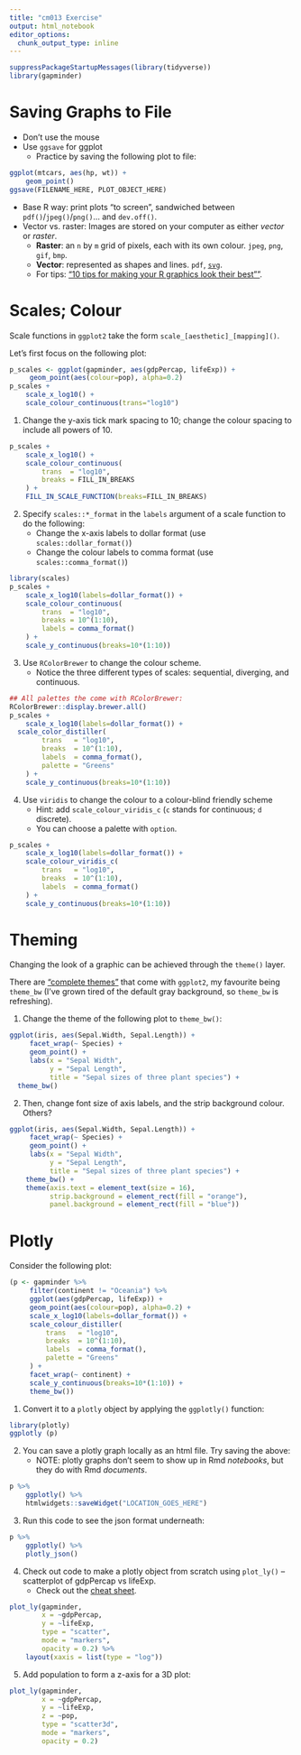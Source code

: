 ```yaml
---
title: "cm013 Exercise"
output: html_notebook
editor_options: 
  chunk_output_type: inline
---
```


```r
suppressPackageStartupMessages(library(tidyverse))
library(gapminder)
```


# Saving Graphs to File

- Don't use the mouse
- Use `ggsave` for ggplot
    - Practice by saving the following plot to file: 

```r
ggplot(mtcars, aes(hp, wt)) + 
    geom_point()
ggsave(FILENAME_HERE, PLOT_OBJECT_HERE)
```

- Base R way: print plots "to screen", sandwiched between `pdf()`/`jpeg()`/`png()`... and `dev.off()`. 
- Vector vs. raster: Images are stored on your computer as either _vector_ or _raster_.
    - __Raster__: an `n` by `m` grid of pixels, each with its own colour. `jpeg`, `png`, `gif`, `bmp`.
    - __Vector__: represented as shapes and lines. `pdf`, [`svg`](https://www.w3schools.com/graphics/svg_intro.asp).
    - For tips: ["10 tips for making your R graphics look their best""](http://blog.revolutionanalytics.com/2009/01/10-tips-for-making-your-r-graphics-look-their-best.html).
    
# Scales; Colour

Scale functions in `ggplot2` take the form `scale_[aesthetic]_[mapping]()`.

Let's first focus on the following plot:

```r
p_scales <- ggplot(gapminder, aes(gdpPercap, lifeExp)) +
     geom_point(aes(colour=pop), alpha=0.2)
p_scales + 
    scale_x_log10() +
    scale_colour_continuous(trans="log10")
```

1. Change the y-axis tick mark spacing to 10; change the colour spacing to include all powers of 10.

```r
p_scales +
    scale_x_log10() +
    scale_colour_continuous(
        trans  = "log10", 
        breaks = FILL_IN_BREAKS
    ) +
    FILL_IN_SCALE_FUNCTION(breaks=FILL_IN_BREAKS)
```

2. Specify `scales::*_format` in the `labels` argument of a scale function to do the following:
    - Change the x-axis labels to dollar format (use `scales::dollar_format()`)
    - Change the colour labels to comma format (use `scales::comma_format()`)

```r
library(scales)
p_scales +
    scale_x_log10(labels=dollar_format()) +
    scale_colour_continuous(
        trans  = "log10", 
        breaks = 10^(1:10),
        labels = comma_format()
    ) +
    scale_y_continuous(breaks=10*(1:10))
```

3. Use `RColorBrewer` to change the colour scheme.
    - Notice the three different types of scales: sequential, diverging, and continuous.

```r
## All palettes the come with RColorBrewer:
RColorBrewer::display.brewer.all()
p_scales +
    scale_x_log10(labels=dollar_format()) +
  scale_color_distiller(
        trans   = "log10",
        breaks  = 10^(1:10),
        labels  = comma_format(),
        palette = "Greens"
    ) +
    scale_y_continuous(breaks=10*(1:10))
```

4. Use `viridis` to change the colour to a colour-blind friendly scheme
    - Hint: add `scale_colour_viridis_c` (`c` stands for continuous; `d` discrete).
    - You can choose a palette with `option`.

```r
p_scales +
    scale_x_log10(labels=dollar_format()) +
    scale_colour_viridis_c(
        trans   = "log10",
        breaks  = 10^(1:10),
        labels  = comma_format()
    ) +
    scale_y_continuous(breaks=10*(1:10))
```

# Theming

Changing the look of a graphic can be achieved through the `theme()` layer.

There are ["complete themes"](http://ggplot2.tidyverse.org/reference/ggtheme.html) that come with `ggplot2`, my favourite being `theme_bw` (I've grown tired of the default gray background, so `theme_bw` is refreshing).

1. Change the theme of the following plot to `theme_bw()`:

```r
ggplot(iris, aes(Sepal.Width, Sepal.Length)) +
     facet_wrap(~ Species) +
     geom_point() +
     labs(x = "Sepal Width",
          y = "Sepal Length",
          title = "Sepal sizes of three plant species") +
  theme_bw()
```

2. Then, change font size of axis labels, and the strip background colour. Others?

```r
ggplot(iris, aes(Sepal.Width, Sepal.Length)) +
     facet_wrap(~ Species) +
     geom_point() +
     labs(x = "Sepal Width",
          y = "Sepal Length",
          title = "Sepal sizes of three plant species") +
    theme_bw() +
    theme(axis.text = element_text(size = 16),
          strip.background = element_rect(fill = "orange"), 
          panel.background = element_rect(fill = "blue"))
```


# Plotly

Consider the following plot:

```r
(p <- gapminder %>% 
     filter(continent != "Oceania") %>% 
     ggplot(aes(gdpPercap, lifeExp)) +
     geom_point(aes(colour=pop), alpha=0.2) +
     scale_x_log10(labels=dollar_format()) +
     scale_colour_distiller(
         trans   = "log10",
         breaks  = 10^(1:10),
         labels  = comma_format(),
         palette = "Greens"
     ) +
     facet_wrap(~ continent) +
     scale_y_continuous(breaks=10*(1:10)) +
     theme_bw())
```

1. Convert it to a `plotly` object by applying the `ggplotly()` function:

```r
library(plotly)
ggplotly (p)
```

2. You can save a plotly graph locally as an html file. Try saving the above:
    - NOTE: plotly graphs don't seem to show up in Rmd _notebooks_, but they do with Rmd _documents_.

```r
p %>% 
    ggplotly() %>% 
    htmlwidgets::saveWidget("LOCATION_GOES_HERE")
```


3. Run this code to see the json format underneath:

```r
p %>% 
    ggplotly() %>% 
    plotly_json()
```


4. Check out code to make a plotly object from scratch using `plot_ly()` -- scatterplot of gdpPercap vs lifeExp.
    - Check out the [cheat sheet](https://images.plot.ly/plotly-documentation/images/r_cheat_sheet.pdf).

```r
plot_ly(gapminder, 
        x = ~gdpPercap, 
        y = ~lifeExp, 
        type = "scatter",
        mode = "markers",
        opacity = 0.2) %>% 
    layout(xaxis = list(type = "log"))
```

5. Add population to form a z-axis for a 3D plot:

```r
plot_ly(gapminder, 
        x = ~gdpPercap, 
        y = ~lifeExp, 
        z = ~pop,
        type = "scatter3d",
        mode = "markers",
        opacity = 0.2)
```


